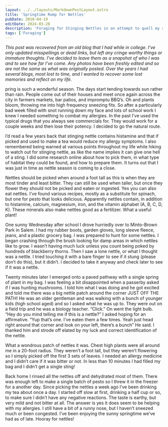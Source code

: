 ```yaml
---
layout: ../../layouts/MarkdownPostLayout.astro
title: 'Springtime Romp for Nettles'
pubDate: 2010-04-19
editDate: 2024-03-28
description: 'Foraging for Stinging Nettles in an attempt to quell my springtime allergies.'
tags: ['Foraging']
---
```



_This post was recovered from an old blog that I had while in college. I've only updated misspellings or dead links, but left any cringe worthy things or immature thoughts. I've decided to leave them as a snapshot of who I was and to see how far I've come. Any photos have been freshly edited and so are not the same as what was originally posted. Over the years I had several blogs, most lost to time, and I wanted to recover some lost memories and reflect on my life._

<DropCap letter='S' />
pring is such a wonderful season. The days start tending towards sun rather than rain. People come out
of their houses and meet once again across the city in farmers markets, bar patios, and impromptu BBQ’s.
Oh and plants bloom, throwing me into high frequency sneezing fits. So after a particularly bad week
filled with snot running down my face and lots of school work I knew I needed something to combat my
allergies. In the past I’ve used the typical drugs that you always see commercials for. They would work
for a couple weeks and then lose their potency. I decided to go the natural route.

I’d read a few years back that stinging nettle contains histamine and that if picked and used to make a tea would reduce my allergy symptoms. I also remembered being warned at various points throughout my life while hiking to watch out for stinging nettle, as like the name implies it can give one hell of a sting. I did some research online about how to pick them, in what type of habitat they could be found, and how to prepare them. It turns out that I was just in time as nettle season is coming to a close.

Nettles should be picked when around a foot tall as this is when they are most tinder and least bitter. They can still be used when taller, but once they flower they should not be picked and eaten or ingested. Yes you can also eat nettles. I’ve found various recipes, mostly as a substitute for spinach, but one for pesto that looks delicious. Apparently nettles contain, in addition to histamine, calcium, magnesium, iron, and the vitamin alphabet (A, B, C, D, K). These minerals also make nettles good as a fertilizer. What a useful plant!

One sunny Wednesday after school I drove hurriedly over to Minto-Brown Park in Salem. I had my rubber boots, garden gloves, long sleeve fleece, jeans, and a plastic grocery bag. I was prepared to hunt for some nettles. I began crashing through the brush looking for damp areas in which nettles like to grow. I wasn’t having much luck unless you count being poked by hundreds of blackberry thorns. Then I saw a lone nettle, or what I thought was a nettle. I tried touching it with a bare finger to see if it stung (please don’t do this), but it didn’t. I decided to take it anyway and check later to see if it was a nettle.

Twenty minutes later I emerged onto a paved pathway with a single spring of plant in my bag. I was feeling a bit disappointed when a passerby asked if I was hunting mushrooms. I told him what I was doing and he got excited and told me there was a big nettle patch around the corner JUST OFF THE PATH! He was an older gentleman and was walking with a bunch of younger kids (high school aged) and so I asked what he was up to. They were out on a field trip and he was a biology teacher. “Click.” On went the light bulb. “Hey do you mind telling me if this is a nettle?” I asked hoping for an affirmative. “Yup that’s one. I’ve eaten them a few times. Yeah just head right around that corner and look on your left, there’s a bunch” He said. I thanked him and strode off elated by my luck and correct identification of the nettle.

What a wondrous patch of nettles it was. Chest high plants were all around me in a 20-foot radius. They weren’t a foot tall, but they weren’t flowering so I simply picked off the first 3 sets of leaves. I needed an allergy medicine and I didn’t care if it was bitter or not. In less than 10 minutes I had filled my bag and I didn’t get a single sting!

Back home I rinsed all the nettles off and dehydrated most of them. There was enough left to make a single batch of pesto so I threw it in the freezer for a another day. Since picking the nettles a week ago I’ve been drinking my tea about once a day. I started off slow at first, drinking a half cup or so, to make sure I didn’t have any negative reactions. The taste is earthy, but very mild and not bitter at all. The answer is yes it does seem to be helping with my allergies. I still have a bit of a runny nose, but I haven’t sneezed much or been congested. I’ve been enjoying the sunny springtime we’ve had as of late. Hooray for nettles!
